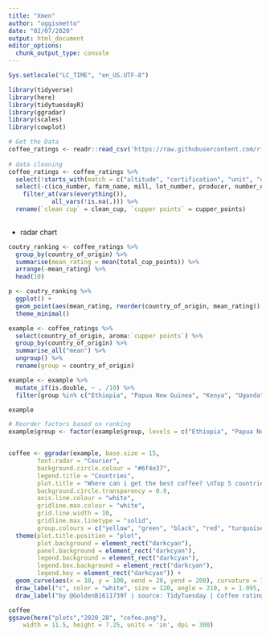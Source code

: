 ```yaml
---
title: "Xmen"
author: "oggismetto"
date: "02/07/2020"
output: html_document
editor_options: 
  chunk_output_type: console
---
```


```r

Sys.setlocale("LC_TIME", "en_US.UTF-8")

library(tidyverse)
library(here)
library(tidytuesdayR)
library(ggradar)
library(scales)
library(cowplot)

# Get the Data
coffee_ratings <- readr::read_csv('https://raw.githubusercontent.com/rfordatascience/tidytuesday/master/data/2020/2020-07-07/coffee_ratings.csv')
  
# data cleaning
coffee_ratings <- coffee_ratings %>%
  select(!starts_with(match = c("altitude", "certification", "unit", "quakers", "owner_1", "expiration"))) %>%
  select(-c(ico_number, farm_name, mill, lot_number, producer, number_of_bags, bag_weight, in_country_partner, grading_date, variety, company, category_one_defects, category_two_defects, moisture)) %>%
    filter_at(vars(everything()), 
            all_vars(!is.na(.))) %>%
  rename(`clean cup` = clean_cup, `cupper points` = cupper_points)
  
```

* radar chart

```r

coutry_ranking <- coffee_ratings %>%
  group_by(country_of_origin) %>%
  summarise(mean_rating = mean(total_cup_points)) %>%
  arrange(-mean_rating) %>%
  head(10)

p <- coutry_ranking %>%
  ggplot() +
  geom_point(aes(mean_rating, reorder(country_of_origin, mean_rating)), size = 5) +
  theme_minimal()

example <- coffee_ratings %>%
  select(country_of_origin, aroma:`cupper points`) %>%
  group_by(country_of_origin) %>%
  summarise_all("mean") %>%
  ungroup() %>%
  rename(group = country_of_origin)

example <- example %>%
  mutate_if(is.double, ~ . /10) %>%
  filter(group %in% c("Ethiopia", "Papua New Guinea", "Kenya", "Uganda", "Ecuador"))

example

# Reorder factors based on ranking
example$group <- factor(example$group, levels = c("Ethiopia", "Papua New Guinea", "Kenya", "Uganda", "Ecuador"))


coffee <- ggradar(example, base.size = 15, 
        font.radar = "Courier", 
        background.circle.colour = "#6f4e37",
        legend.title = "Countries",
        plot.title = "Where can i get the best coffee? \nTop 5 countries based on coffee cupper reviews", 
        background.circle.transparency = 0.9, 
        axis.line.colour = "white",
        gridline.max.colour = "white",
        grid.line.width = 10,
        gridline.max.linetype = "solid", 
        group.colours = c("yellow", "green", "black", "red", "turquoise")) +
  theme(plot.title.position = "plot",
        plot.background = element_rect("darkcyan"),
        panel.background = element_rect("darkcyan"),
        legend.background = element_rect("darkcyan"),
        legend.box.background = element_rect("darkcyan"),
        legend.key = element_rect("darkcyan")) + 
  geom_curve(aes(x = 10, y = 100, xend = 20, yend = 200), curvature = 1)+ 
  draw_label("c", color = "white", size = 120, angle = 210, x = 1.095, y = 0.65)+ 
  draw_label("by @GoldenB16117397 | source: TidyTuesday | Coffee ratings", color = "black", size = 14, angle = 0, x = 0, y = -1.42)

coffee
ggsave(here("plots","2020_28", "cofee.png"), 
    width = 11.5, height = 7.25, units = 'in', dpi = 300)
```
